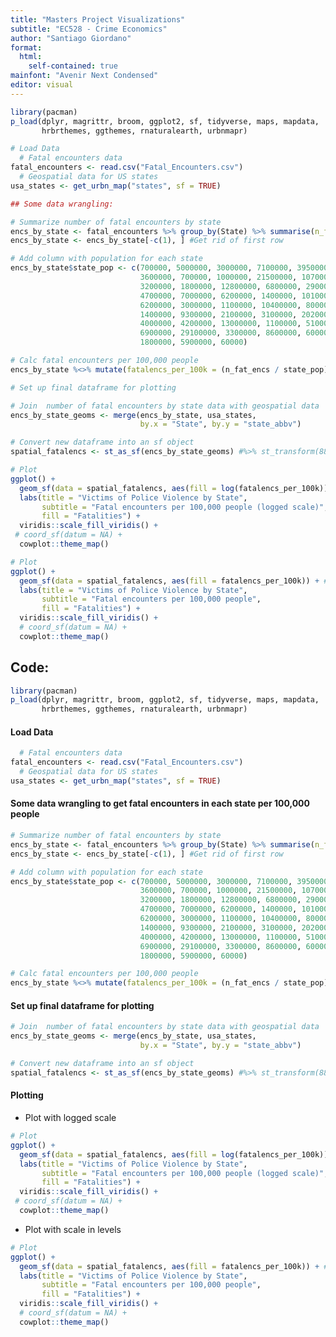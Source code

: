 ```yaml
---
title: "Masters Project Visualizations"
subtitle: "EC528 - Crime Economics"
author: "Santiago Giordano"
format: 
  html: 
    self-contained: true
mainfont: "Avenir Next Condensed"
editor: visual
---
```


```r
library(pacman)
p_load(dplyr, magrittr, broom, ggplot2, sf, tidyverse, maps, mapdata, 
       hrbrthemes, ggthemes, rnaturalearth, urbnmapr)
```

```r
# Load Data
  # Fatal encounters data
fatal_encounters <- read.csv("Fatal_Encounters.csv")
  # Geospatial data for US states
usa_states <- get_urbn_map("states", sf = TRUE)
```

```r
## Some data wrangling:

# Summarize number of fatal encounters by state
encs_by_state <- fatal_encounters %>% group_by(State) %>% summarise(n_fat_encs = n())
encs_by_state <- encs_by_state[-c(1), ] #Get rid of first row

# Add column with population for each state
encs_by_state$state_pop <- c(700000, 5000000, 3000000, 7100000, 39500000, 5700000, 
                             3600000, 700000, 1000000, 21500000, 10700000, 1500000,
                             3200000, 1800000, 12800000, 6800000, 2900000, 4500000,
                             4700000, 7000000, 6200000, 1400000, 10100000, 5700000,
                             6200000, 3000000, 1100000, 10400000, 800000, 2000000,
                             1400000, 9300000, 2100000, 3100000, 20200000, 11800000,
                             4000000, 4200000, 13000000, 1100000, 5100000, 900000,
                             6900000, 29100000, 3300000, 8600000, 600000, 7700000,
                             1800000, 5900000, 60000)

# Calc fatal encounters per 100,000 people
encs_by_state %<>% mutate(fatalencs_per_100k = (n_fat_encs / state_pop) * 100000)
```

```r
# Set up final dataframe for plotting

# Join  number of fatal encounters by state data with geospatial data
encs_by_state_geoms <- merge(encs_by_state, usa_states, 
                             by.x = "State", by.y = "state_abbv")

# Convert new dataframe into an sf object
spatial_fatalencs <- st_as_sf(encs_by_state_geoms) #%>% st_transform(8857)
```

```r
# Plot
ggplot() +
  geom_sf(data = spatial_fatalencs, aes(fill = log(fatalencs_per_100k))) + #, col = "grey40"
  labs(title = "Victims of Police Violence by State",
       subtitle = "Fatal encounters per 100,000 people (logged scale)",
       fill = "Fatalities") +
  viridis::scale_fill_viridis() +
 # coord_sf(datum = NA) +
  cowplot::theme_map()
```

```r
# Plot
ggplot() +
  geom_sf(data = spatial_fatalencs, aes(fill = fatalencs_per_100k)) + #, col = "grey40"
  labs(title = "Victims of Police Violence by State",
       subtitle = "Fatal encounters per 100,000 people",
       fill = "Fatalities") +
  viridis::scale_fill_viridis() +
  # coord_sf(datum = NA) +
  cowplot::theme_map()
```

## Code:

```r
library(pacman)
p_load(dplyr, magrittr, broom, ggplot2, sf, tidyverse, maps, mapdata, 
       hrbrthemes, ggthemes, rnaturalearth, urbnmapr)
```

#### Load Data

```r

  # Fatal encounters data
fatal_encounters <- read.csv("Fatal_Encounters.csv")
  # Geospatial data for US states
usa_states <- get_urbn_map("states", sf = TRUE)
```

#### Some data wrangling to get fatal encounters in each state per 100,000 people

```r
# Summarize number of fatal encounters by state
encs_by_state <- fatal_encounters %>% group_by(State) %>% summarise(n_fat_encs = n())
encs_by_state <- encs_by_state[-c(1), ] #Get rid of first row

# Add column with population for each state
encs_by_state$state_pop <- c(700000, 5000000, 3000000, 7100000, 39500000, 5700000, 
                             3600000, 700000, 1000000, 21500000, 10700000, 1500000,
                             3200000, 1800000, 12800000, 6800000, 2900000, 4500000,
                             4700000, 7000000, 6200000, 1400000, 10100000, 5700000,
                             6200000, 3000000, 1100000, 10400000, 800000, 2000000,
                             1400000, 9300000, 2100000, 3100000, 20200000, 11800000,
                             4000000, 4200000, 13000000, 1100000, 5100000, 900000,
                             6900000, 29100000, 3300000, 8600000, 600000, 7700000,
                             1800000, 5900000, 60000)

# Calc fatal encounters per 100,000 people
encs_by_state %<>% mutate(fatalencs_per_100k = (n_fat_encs / state_pop) * 100000)
```

#### Set up final dataframe for plotting

```r
# Join  number of fatal encounters by state data with geospatial data
encs_by_state_geoms <- merge(encs_by_state, usa_states, 
                             by.x = "State", by.y = "state_abbv")

# Convert new dataframe into an sf object
spatial_fatalencs <- st_as_sf(encs_by_state_geoms) #%>% st_transform(8857)
```

#### Plotting

-   Plot with logged scale

```r
# Plot
ggplot() +
  geom_sf(data = spatial_fatalencs, aes(fill = log(fatalencs_per_100k))) + #, col = "grey40"
  labs(title = "Victims of Police Violence by State",
       subtitle = "Fatal encounters per 100,000 people (logged scale)",
       fill = "Fatalities") +
  viridis::scale_fill_viridis() +
 # coord_sf(datum = NA) +
  cowplot::theme_map()
```

-   Plot with scale in levels

```r
# Plot
ggplot() +
  geom_sf(data = spatial_fatalencs, aes(fill = fatalencs_per_100k)) + #, col = "grey40"
  labs(title = "Victims of Police Violence by State",
       subtitle = "Fatal encounters per 100,000 people",
       fill = "Fatalities") +
  viridis::scale_fill_viridis() +
  # coord_sf(datum = NA) +
  cowplot::theme_map()
```
